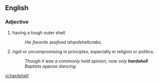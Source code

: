 ==English==

===Adjective===
'''{{en-adj}}'''

# having a tough outer shell 
#: ''His favorite seafood is ''hardshell'' crabs.''
# {{figuratively}} rigid or uncompromising in principles, especially in religion or politics.
#: ''Though it was a commonly held opinion, now only '''hardshell''' Baptists oppose dancing.''

[[vi:hardshell]]